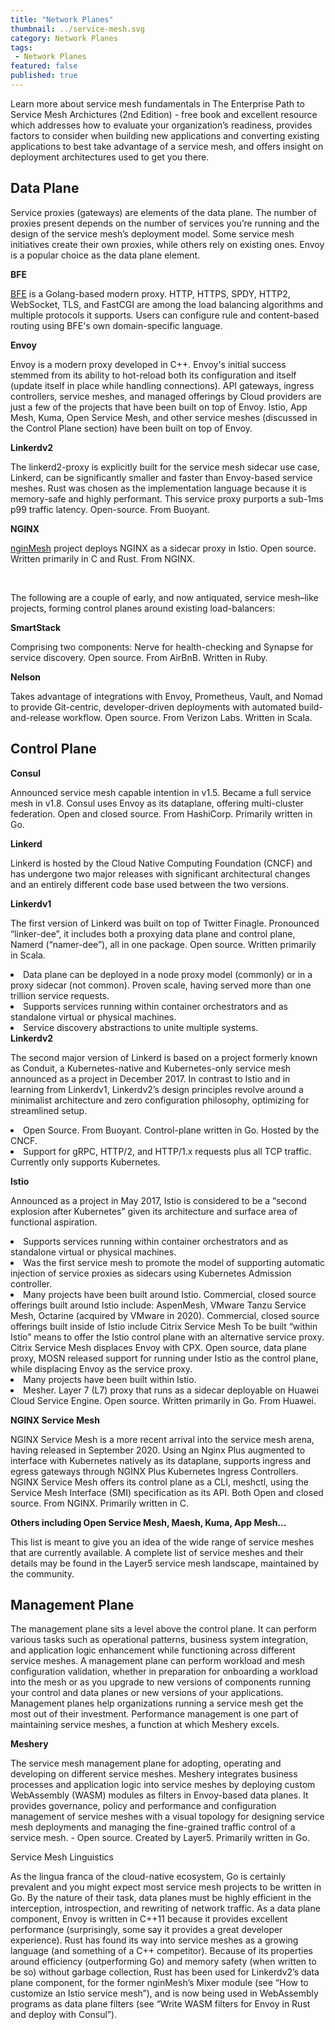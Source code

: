 ```yaml
---
title: "Network Planes"
thumbnail: ../service-mesh.svg
category: Network Planes
tags:
 - Network Planes
featured: false
published: true
---
```



<TopicsWrapper>
  <div className="intro">
    <p>Learn more about service mesh fundamentals in
      <Link className="blog" to="/learn/books"> The Enterprise Path to Service Mesh Archictures (2nd Edition)</Link> -  free book and excellent resource which addresses how to evaluate your organization’s readiness, provides factors to consider when building new applications and converting existing applications to best take advantage of a service mesh, and offers insight on deployment architectures used to get you there.</p>
  </div>

<h2>Data Plane</h2>
<p>
Service proxies (gateways) are elements of the data plane. The number of proxies present depends on the number of services you’re running and the design of the service mesh’s deployment model. Some service mesh initiatives create their own proxies, while others rely on existing ones. Envoy is a popular choice as the data plane element.
</p>
<strong>BFE</strong>
   <p><a href="https://github.com/bfenetworks/bfe">BFE</a> is a Golang-based modern proxy. HTTP, HTTPS, SPDY, HTTP2, WebSocket, TLS, and FastCGI are among the load balancing algorithms and multiple protocols it supports. Users can configure rule and content-based routing using BFE's own domain-specific language.</p>
<strong>Envoy</strong>
<p>
Envoy is a modern proxy developed in C++. Envoy's initial success stemmed from its ability to hot-reload both its configuration and itself (update itself in place while handling connections). API gateways, ingress controllers, service meshes, and managed offerings by Cloud providers are just a few of the projects that have been built on top of Envoy. Istio, App Mesh, Kuma, Open Service Mesh, and other service meshes (discussed in the Control Plane section) have been built on top of Envoy.
</p>
<strong>Linkerdv2 </strong>
<p>
The linkerd2-proxy is explicitly built for the service mesh sidecar use case, Linkerd, can be significantly smaller and faster than Envoy-based service meshes. Rust was chosen as the implementation language because it is memory-safe and highly performant. This service proxy purports a sub-1ms p99 traffic latency. Open-source.  From Buoyant.
</p>
<strong>NGINX</strong>
   <p><a href="https://github.com/nginxinc/nginmesh">nginMesh</a> project deploys NGINX as a sidecar proxy in Istio. Open source. Written primarily in C and Rust. From NGINX. </p>

<br />
<p>The following are a couple of early, and now antiquated, service mesh–like projects, forming control planes around existing load-balancers:</p>

<strong>SmartStack</strong>
<p>Comprising two components: Nerve for health-checking and Synapse for service discovery. Open source. From AirBnB. Written in Ruby.</p>
<strong>Nelson</strong>
<p>Takes advantage of integrations with Envoy, Prometheus, Vault, and Nomad to provide Git-centric, developer-driven deployments with automated build-and-release workflow. Open source. From Verizon Labs. Written in Scala.
</p>

<h2>Control Plane</h2>
<strong>Consul </strong>
<p>Announced service mesh capable intention in v1.5. Became a full service mesh in v1.8. Consul uses Envoy as its dataplane, offering multi-cluster federation.
Open and closed source. From HashiCorp. Primarily written in Go.</p>
<strong>Linkerd</strong>
<p>Linkerd is hosted by the Cloud Native Computing Foundation (CNCF) and has undergone two major releases with significant architectural changes and an entirely different code base used between the two versions.
</p>
<strong>Linkerdv1</strong>
<p>The first version of Linkerd was built on top of Twitter Finagle. Pronounced “linker-dee”, it includes both a proxying data plane and control plane, Namerd (“namer-dee”), all in one package.
Open source. Written primarily in Scala.</p>
<li>Data plane can be deployed in a node proxy model (commonly)  or in a proxy sidecar (not common). Proven scale, having served more than one trillion service requests.</li>
<li>Supports services running within container orchestrators and as standalone virtual or physical machines.</li>
<li>Service discovery abstractions to unite multiple systems.</li>
<strong>Linkerdv2</strong>
<p>The second major version of Linkerd is based on a project formerly known as Conduit, a Kubernetes-native and Kubernetes-only service mesh announced as a project in December 2017. In contrast to Istio and in learning from Linkerdv1, Linkerdv2’s design principles revolve around a minimalist architecture and zero configuration philosophy, optimizing for streamlined setup.
</p>
<li>Open Source. From Buoyant. Control-plane written in Go. Hosted by the CNCF.</li>
<li>Support for gRPC, HTTP/2, and HTTP/1.x requests plus all TCP traffic. Currently only supports Kubernetes.</li>

<strong>Istio</strong>
<p>Announced as a project in May 2017, Istio is considered to be a “second explosion after Kubernetes” given its architecture and surface area of functional aspiration.
</p>
<li>Supports services running within container orchestrators and as standalone virtual or physical machines.
</li>
<li>Was the first service mesh to promote the model of supporting automatic injection of service proxies as sidecars using Kubernetes Admission controller.
</li>
<li>Many projects have been built around Istio. Commercial, closed source offerings built around Istio include: AspenMesh, VMware Tanzu Service Mesh, Octarine (acquired by VMware in 2020).
Commercial, closed source offerings built inside of Istio include Citrix Service Mesh To be built “within Istio” means to offer the Istio control plane with an alternative service proxy. Citrix Service Mesh displaces Envoy with CPX. 
Open source, data plane proxy, MOSN released support for running under Istio as the control plane, while displacing Envoy as the service proxy.
</li>
<li>Many projects have been built within Istio.
</li>
<li>Mesher. Layer 7 (L7) proxy that runs as a sidecar deployable on Huawei Cloud Service Engine. Open source. Written primarily in Go. From Huawei.
</li>

<strong>NGINX Service Mesh </strong>
<p>NGINX Service Mesh is a more recent arrival into the service mesh arena, having released in September 2020. Using an Nginx Plus augmented to interface with Kubernetes natively as its dataplane, supports ingress and egress gateways through NGINX Plus Kubernetes Ingress Controllers. NGINX Service Mesh offers its control plane as a CLI, meshctl, using the Service Mesh Interface (SMI) specification as its API. 
Both Open and closed source. From NGINX. Primarily written in C.</p>
<strong>Others including Open Service Mesh, Maesh, Kuma, App Mesh...</strong>
<p>
This list is meant to give you an idea of the wide range of service meshes that are currently available. A complete list of service meshes and their details may be found in the Layer5 <Link to="/landscape">service mesh landscape</Link>, maintained by the community.
</p>

<h2>Management Plane</h2>
<p>
The management plane sits a level above the control plane. It can perform various tasks such as operational patterns, business system integration, and application logic enhancement while functioning across different service meshes. A management plane can perform workload and mesh configuration validation, whether in preparation for onboarding a workload into the mesh or as you upgrade to new versions of components running your control and data planes or new versions of your applications. Management planes help organizations running a service mesh get the most out of their investment. Performance management is one part of maintaining service meshes, a function at which Meshery excels. 
 </p>
<strong>Meshery</strong>
<p>The service mesh management plane for adopting, operating and developing on different service meshes. Meshery integrates business processes and application logic into service meshes by deploying custom WebAssembly (WASM) modules as filters in Envoy-based data planes. It provides governance, policy and performance and configuration management of service meshes with a visual topology for designing service mesh deployments and managing the fine-grained traffic control of a service mesh. 
- Open source. Created by Layer5. Primarily written in Go.</p>

<div class="fact">
Service Mesh Linguistics
<p>As the lingua franca of the cloud-native ecosystem, Go is certainly prevalent and you might expect most service mesh projects to be written in Go. By the nature of their task, data planes must be highly efficient in the interception, introspection, and rewriting of network traffic. As a data plane component, Envoy is written in C++11 because it provides excellent performance (surprisingly, some say it provides a great developer experience). Rust has found its way into service meshes as a growing language (and something of a C++ competitor). Because of its properties around efficiency (outperforming Go) and memory safety (when written to be so) without garbage collection, Rust has been used for Linkerdv2’s data plane component, for the former nginMesh’s Mixer module (see “How to customize an Istio service mesh”), and is now being used in WebAssembly programs as data plane filters (see “Write WASM filters for Envoy in Rust and deploy with Consul”).</p>
</div>

</TopicsWrapper>
